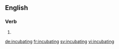 ==English==

===Verb===
{{head|en}}

# {{present participle of|incubate|lang=en}}

[[de:incubating]]
[[fr:incubating]]
[[sv:incubating]]
[[vi:incubating]]